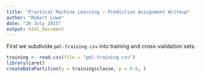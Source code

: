 ```yaml
---
title: "Practical Machine Learning — Prediction Assignment Writeup"
author: "Robert Lowe"
date: "20 July 2015"
output: html_document
---
```


First we subdivide `pml-training.csv` into training and cross-validation sets.

```r
training <- read.csv(file = "pml-training.csv")
library(caret)
createDataPartition(y = training$classe, p = 0.6, )
```
